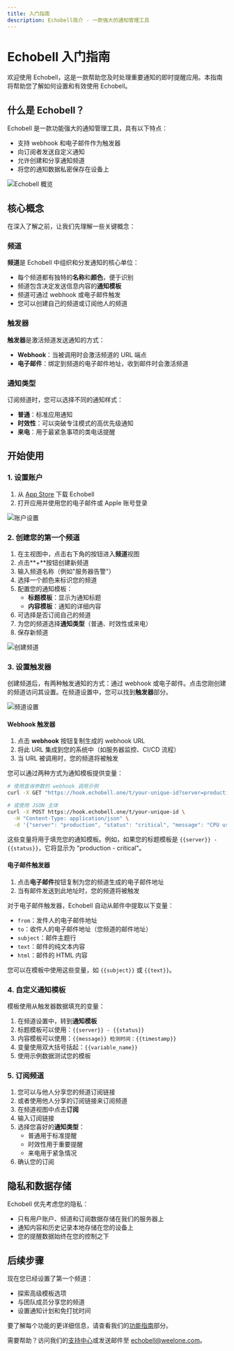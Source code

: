```yaml
---
title: 入门指南
description: Echobell简介 - 一款强大的通知管理工具
---
```


# Echobell 入门指南

欢迎使用 Echobell，这是一款帮助您及时处理重要通知的即时提醒应用。本指南将帮助您了解如何设置和有效使用 Echobell。

## 什么是 Echobell？

Echobell 是一款功能强大的通知管理工具，具有以下特点：
- 支持 webhook 和电子邮件作为触发器
- 向订阅者发送自定义通知
- 允许创建和分享通知频道
- 将您的通知数据私密保存在设备上

![Echobell 概览](/images/docs/screenshot-overview.en.png)

## 核心概念

在深入了解之前，让我们先理解一些关键概念：

### 频道

**频道**是 Echobell 中组织和分发通知的核心单位：
- 每个频道都有独特的**名称**和**颜色**，便于识别
- 频道包含决定发送信息内容的**通知模板**
- 频道可通过 webhook 或电子邮件触发
- 您可以创建自己的频道或订阅他人的频道

### 触发器

**触发器**是激活频道发送通知的方式：
- **Webhook**：当被调用时会激活频道的 URL 端点
- **电子邮件**：绑定到频道的电子邮件地址，收到邮件时会激活频道

### 通知类型

订阅频道时，您可以选择不同的通知样式：
- **普通**：标准应用通知
- **时效性**：可以突破专注模式的高优先级通知
- **来电**：用于最紧急事项的类电话提醒

## 开始使用

### 1. 设置账户

1. 从 [App Store](https://apps.apple.com/app/id6743597198) 下载 Echobell
2. 打开应用并使用您的电子邮件或 Apple 账号登录

![账户设置](/images/docs/screenshot-sign-in.en.png)

### 2. 创建您的第一个频道

1. 在主视图中，点击右下角的按钮进入**频道**视图
2. 点击**+**按钮创建新频道
2. 输入频道名称（例如"服务器告警"）
3. 选择一个颜色来标识您的频道
4. 配置您的通知模板：
   - **标题模板**：显示为通知标题
   - **内容模板**：通知的详细内容
7. 可选择是否订阅自己的频道
8. 为您的频道选择**通知类型**（普通、时效性或来电）
9. 保存新频道

![创建频道](/images/docs/screenshot-create-channel.en.png)

### 3. 设置触发器

创建频道后，有两种触发通知的方式：通过 webhook 或电子邮件。点击您刚创建的频道访问其设置。在频道设置中，您可以找到**触发器**部分。

![频道设置](/images/docs/screenshot-channel-settings.en.png)

#### Webhook 触发器

1. 点击 **webhook** 按钮复制生成的 webhook URL
2. 将此 URL 集成到您的系统中（如服务器监控、CI/CD 流程）
3. 当 URL 被调用时，您的频道将被触发

您可以通过两种方式为通知模板提供变量：

```bash
# 使用查询参数的 webhook 调用示例
curl -X GET "https://hook.echobell.one/t/your-unique-id?server=production&status=critical&message=CPU%20usage%20at%2095%25"

# 或使用 JSON 主体
curl -X POST https://hook.echobell.one/t/your-unique-id \
  -H "Content-Type: application/json" \
  -d '{"server": "production", "status": "critical", "message": "CPU usage at 95%"}'
```

这些变量将用于填充您的通知模板。例如，如果您的标题模板是 `{{server}} - {{status}}`，它将显示为 "production - critical"。

#### 电子邮件触发器

1. 点击**电子邮件**按钮复制为您的频道生成的电子邮件地址
2. 当有邮件发送到此地址时，您的频道将被触发

对于电子邮件触发器，Echobell 自动从邮件中提取以下变量：
- `from`：发件人的电子邮件地址
- `to`：收件人的电子邮件地址（您频道的邮件地址）
- `subject`：邮件主题行
- `text`：邮件的纯文本内容
- `html`：邮件的 HTML 内容

您可以在模板中使用这些变量，如 `{{subject}}` 或 `{{text}}`。

### 4. 自定义通知模板

模板使用从触发器数据填充的变量：

1. 在频道设置中，转到**通知模板**
2. 标题模板可以使用：`{{server}} - {{status}}`
3. 内容模板可以使用：`{{message}} 检测时间：{{timestamp}}`
4. 变量使用双大括号括起：`{{variable_name}}`
5. 使用示例数据测试您的模板

### 5. 订阅频道

1. 您可以与他人分享您的频道订阅链接
2. 或者使用他人分享的订阅链接来订阅频道
3. 在频道视图中点击**订阅**
4. 输入订阅链接
4. 选择您喜好的**通知类型**：
   - 普通用于标准提醒
   - 时效性用于重要提醒
   - 来电用于紧急情况
5. 确认您的订阅

## 隐私和数据存储

Echobell 优先考虑您的隐私：
- 只有用户账户、频道和订阅数据存储在我们的服务器上
- 通知内容和历史记录本地存储在您的设备上
- 您的提醒数据始终在您的控制之下

## 后续步骤

现在您已经设置了第一个频道：
- 探索高级模板选项
- 与团队成员分享您的频道
- 设置通知计划和免打扰时间

要了解每个功能的更详细信息，请查看我们的[功能指南](/docs/features)部分。

需要帮助？访问我们的[支持中心](/zh/docs/support)或发送邮件至 echobell@weelone.com。